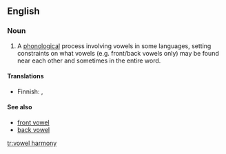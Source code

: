 {{wikipedia}}
==English==

===Noun===
{{en-noun|sg=[[vowel]] [[harmony]]|vowel harmonies}}

# {{linguistics}} A [[phonological]] process involving vowels in some languages, setting constraints on what vowels (e.g. front/back vowels only) may be found near each other and sometimes in the entire word.

====Translations====
{{top}}
*Finnish: {{t+|fi|vokaalisointu}}, {{t|fi|vokaaliharmonia}}
{{bottom}}

====See also====
*[[front vowel]]
*[[back vowel]]

[[tr:vowel harmony]]